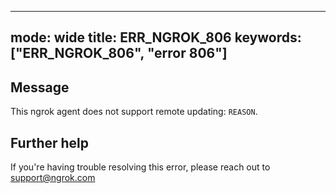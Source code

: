 
---
mode: wide
title: ERR_NGROK_806
keywords: ["ERR_NGROK_806", "error 806"]
---

## Message
This ngrok agent does not support remote updating: `REASON`.




## Further help
If you're having trouble resolving this error, please reach out to [support@ngrok.com](mailto:support@ngrok.com?subject=Help%20with%20ERR_NGROK_806)

